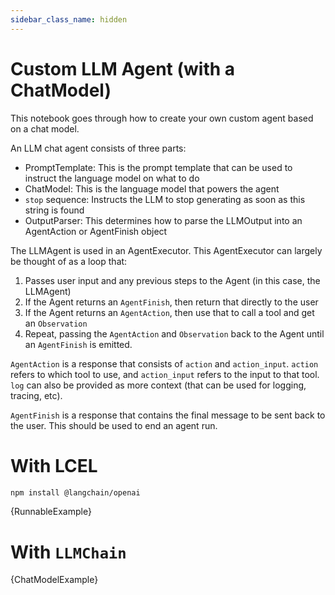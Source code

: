 ```yaml
---
sidebar_class_name: hidden
---
```



# Custom LLM Agent (with a ChatModel)

This notebook goes through how to create your own custom agent based on a chat model.

An LLM chat agent consists of three parts:

- PromptTemplate: This is the prompt template that can be used to instruct the language model on what to do
- ChatModel: This is the language model that powers the agent
- `stop` sequence: Instructs the LLM to stop generating as soon as this string is found
- OutputParser: This determines how to parse the LLMOutput into an AgentAction or AgentFinish object

The LLMAgent is used in an AgentExecutor. This AgentExecutor can largely be thought of as a loop that:

1. Passes user input and any previous steps to the Agent (in this case, the LLMAgent)
2. If the Agent returns an `AgentFinish`, then return that directly to the user
3. If the Agent returns an `AgentAction`, then use that to call a tool and get an `Observation`
4. Repeat, passing the `AgentAction` and `Observation` back to the Agent until an `AgentFinish` is emitted.

`AgentAction` is a response that consists of `action` and `action_input`. `action` refers to which tool to use, and `action_input` refers to the input to that tool. `log` can also be provided as more context (that can be used for logging, tracing, etc).

`AgentFinish` is a response that contains the final message to be sent back to the user. This should be used to end an agent run.

# With LCEL


<IntegrationInstallTooltip></IntegrationInstallTooltip>

```bash npm2yarn
npm install @langchain/openai
```

<CodeBlock language="typescript">{RunnableExample}</CodeBlock>

# With `LLMChain`

<CodeBlock language="typescript">{ChatModelExample}</CodeBlock>
